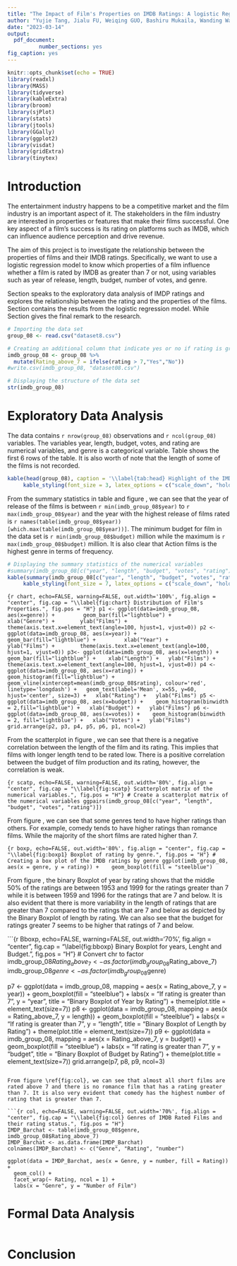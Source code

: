 ```yaml
---
title: "The Impact of Film's Properties on IMDB Ratings: A logistic Regression Approach"
author: "Yujie Tang, Jialu FU, Weiqing GUO, Bashiru Mukaila, Wanding Wang"
date: "2023-03-14"
output: 
  pdf_document:
          number_sections: yes
fig_caption: yes
---
```


```r
knitr::opts_chunk$set(echo = TRUE)
library(readxl)
library(MASS)
library(tidyverse)
library(kableExtra)
library(broom)
library(sjPlot)
library(stats)
library(jtools)
library(GGally)
library(ggplot2)
library(visdat)
library(gridExtra)
library(tinytex)
```

# Introduction {#sec:intr}

The entertainment industry happens to be a competitive market and the film industry is an important aspect of it. The stakeholders in the film industry are interested in properties or features that make their films successful. One key aspect of a film's success is its rating on platforms such as IMDB, which can influence audience perception and drive revenue.

The aim of this project is to investigate the relationship between the properties of films and their IMDB ratings. Specifically, we want to use a logistic regression model to know which properties of a film influence whether a film is rated by IMDB as greater than 7 or not, using variables such as year of release, length, budget, number of votes, and genre.

Section \ref{sec:expl} speaks to the exploratory data analysis of IMDP ratings and explores the relationship between the rating and the properties of the films. Section \ref{sec:form} contains the results from the logistic regression model. While Section \ref{sec:conc} gives the final remark to the research.

```r
# Importing the data set
group_08 <- read.csv("dataset8.csv")

# Creating an additional column that indicate yes or no if rating is greater than 7
imdb_group_08 <- group_08 %>%
  mutate(Rating_above_7 = ifelse(rating > 7,"Yes","No"))
#write.csv(imdb_group_08, "dataset08.csv")
```

```r
# Displaying the structure of the data set
str(imdb_group_08)
```

# Exploratory Data Analysis {#sec:expl}

The data contains `r nrow(group_08)` observations and `r ncol(group_08)` variables. The variables year, length, budget, votes, and rating are numerical variables, and genre is a categorical variable. Table \ref{tab:head} shows the first 6 rows of the table. It is also worth of note that the length of some of the films is not recorded.

```r
kable(head(group_08), caption = '\\label{tab:head} Highlight of the IMDB data',booktabs = TRUE)%>%
     kable_styling(font_size = 3, latex_options = c("scale_down", "hold_position"))
```

From the summary statistics in table \ref{tab:sums} and figure \ref{fig:chart}, we can see that the year of release of the films is between `r min(imdb_group_08$year)` to `r max(imdb_group_08$year)` and the year with the highest release of films rated is `r names(table(imdb_group_08$year))[which.max(table(imdb_group_08$year))]`. The minimum budget for film in the data set is `r min(imdb_group_08$budget)` million while the maximum is `r max(imdb_group_08$budget)` million. It is also clear that Action films is the highest genre in terms of frequency.

```r
# Displaying the summary statistics of the numerical variables
#summary(imdb_group_08[c("year", "length", "budget", "votes", "rating")])
kable(summary(imdb_group_08[c("year", "length", "budget", "votes", "rating")]), caption = '\\label{tab:sums} Summary statistics of the numerical variables',booktabs = TRUE)%>%
     kable_styling(font_size = 7, latex_options = c("scale_down", "hold_position"))
```


```{r chart, echo=FALSE, warning=FALSE, out.width='100%', fig.align = "center", fig.cap = "\\label{fig:chart} Distribution of Film's Properties.", fig.pos = "H"}
p1 <- ggplot(data=imdb_group_08, aes(x=genre)) + 
       geom_bar(fill="lightblue") + 
       xlab("Genre") +
       ylab("Films") +
       theme(axis.text.x=element_text(angle=100, hjust=1, vjust=0))
p2 <- ggplot(data=imdb_group_08, aes(x=year)) + 
       geom_bar(fill="lightblue") + 
       xlab("Year") +
       ylab("Films") +
       theme(axis.text.x=element_text(angle=100, hjust=1, vjust=0))
p3<- ggplot(data=imdb_group_08, aes(x=length)) + 
  geom_bar(fill="lightblue") + 
  xlab("Length") +
  ylab("Films") +
  theme(axis.text.x=element_text(angle=100, hjust=1, vjust=0))
p4 <- ggplot(data=imdb_group_08, aes(x=rating)) + 
  geom_histogram(fill="lightblue") +
  geom_vline(xintercept=mean(imdb_group_08$rating), colour='red', linetype='longdash') +
  geom_text(label='Mean', x=55, y=60, hjust='center', size=3) +
  xlab("Rating") +
  ylab("Films")
p5 <- ggplot(data=imdb_group_08, aes(x=budget)) + 
  geom_histogram(binwidth = 2,fill="lightblue") +
  xlab("Budget") +
  ylab("Films")
p6 <- ggplot(data=imdb_group_08, aes(x=votes)) + 
  geom_histogram(binwidth = 2, fill="lightblue") +
  xlab("Votes") +
  ylab("Films")
grid.arrange(p2, p3, p4, p5, p6, p1, ncol=2)
```


From the scatterplot in figure \ref{fig:scatp}, we can see that there is a negative correlation between the length of the film and its rating. This implies that films with longer length tend to be rated low. There is a positive correlation between the budget of film production and its rating, however, the correlation is weak.

```{r scatp, echo=FALSE, warning=FALSE, out.width='80%', fig.align = "center", fig.cap = "\\label{fig:scatp} Scatterplot matrix of the numerical variables.", fig.pos = "H"}
# Create a scatterplot matrix of the numerical variables
ggpairs(imdb_group_08[c("year", "length", "budget", "votes", "rating")])
```

From figure \ref{fig:boxp1}, we can see that some genres tend to have higher ratings than others. For example, comedy tends to have higher ratings than romance films. While the majority of the short films are rated higher than 7.

```{r boxp, echo=FALSE, out.width='80%', fig.align = "center", fig.cap = "\\label{fig:boxp1} Boxplot of rating by genre.", fig.pos = "H"}
# Creating a box plot of the IMDB ratings by genre
ggplot(imdb_group_08, aes(x = genre, y = rating)) + 
  geom_boxplot(fill = "steelblue")
```

From figure \ref{fig:bboxp}, the binary Boxplot of year by rating shows that the middle 50% of the ratings are between 1953 and 1999 for the ratings greater than 7 while it is between 1959 and 1996 for the ratings that are 7 and below. It is also evident that there is more variability in the length of ratings that are greater than 7 compared to the ratings that are 7 and below as depicted by the Binary Boxplot of length by rating. We can also see that the budget for ratings greater 7 seems to be higher that ratings of 7 and below.

```{r Bboxp, echo=FALSE, warning=FALSE, out.width='70%', fig.align = "center", fig.cap = "\\label{fig:bboxp} Binary Boxplot for years, Lenght and Budget.", fig.pos = "H"}
# Convert chr to factor
imdb_group_08$Rating_above_7 <- as.factor(imdb_group_08$Rating_above_7)
imdb_group_08$genre <- as.factor(imdb_group_08$genre)

p7 <- ggplot(data = imdb_group_08, mapping = aes(x = Rating_above_7, y = year)) +
  geom_boxplot(fill = "steelblue") +
  labs(x = "If rating is greater than 7", y = "year",
       title = "Binary Boxplot of Year by Rating")  +
  theme(plot.title = element_text(size=7))
p8 <- ggplot(data = imdb_group_08, mapping = aes(x = Rating_above_7, y = length)) +
  geom_boxplot(fill = "steelblue") +
  labs(x = "If rating is greater than 7", y = "length",
       title = "Binary Boxplot of Length by Rating")  +
  theme(plot.title = element_text(size=7))
p9 <- ggplot(data = imdb_group_08, mapping = aes(x = Rating_above_7, y = budget)) +
  geom_boxplot(fill = "steelblue") +
  labs(x = "If rating is greater than 7", y = "budget",
       title = "Binary Boxplot of Budget by Rating")  +
  theme(plot.title = element_text(size=7))
grid.arrange(p7, p8, p9, ncol=3)

```

From figure \ref{fig:col}, we can see that almost all short films are rated above 7 and there is no romance film that has a rating greater than 7. It is also very evident that comedy has the highest number of rating that is greater than 7.

```{r col, echo=FALSE, warning=FALSE, out.width='70%', fig.align = "center", fig.cap = "\\label{fig:col} Genres of IMDB Rated Films and their rating status.", fig.pos = "H"}
IMDP_Barchat <- table(imdb_group_08$genre, imdb_group_08$Rating_above_7)
IMDP_Barchat <- as.data.frame(IMDP_Barchat)
colnames(IMDP_Barchat) <- c("Genre", "Rating", "number")

ggplot(data = IMDP_Barchat, aes(x = Genre, y = number, fill = Rating)) + 
  geom_col() + 
  facet_wrap(~ Rating, ncol = 1) +
  labs(x = "Genre", y = "Number of Film")
```


# Formal Data Analysis {#sec:form}



```r

```

# Conclusion {#sec:conc}
